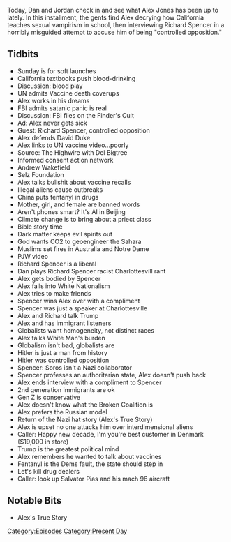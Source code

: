 {{DEFAULTSORT:
    #_EPISODE_0388:January 12-13, 2020
}}{{Episode
    | title             = January 12-13, 2020
    | caption           = Listen to this episode on [https://knowledgefight.libsyn.com/knowledge-fight-january-12-13-2020 Libsyn] [https://open.spotify.com/episode/751Hr0urc1FtBJyPGRZhV1 Spotify]
    | episodeNumber     = 388
    | length            = 03:10:53
    | airDate           = January 15, 2020
    | coverageStartDate = January 12, 2020
    | coverageEndDate   = January 13, 2020
    | episodeType       = [[:Category:Present Day|Present Day]]
    | appearance        = [[Richard Spencer]], [[David Duke]], [[Del Bigtree]], [[Andrew Wakefield]], [[Hitler]], [[George Soros]]
    | oocDrop           = This is my secret place; Horses are psychic
    | previousEpisode   = [[387: May 13, 2014]]
    | nextEpisode       = [[389: January 15-17, 2020]]
}}

{{Stub}}

Today, Dan and Jordan check in and see what Alex Jones has been up to lately. In this installment, the gents find Alex decrying how California teaches sexual vampirism in school, then interviewing Richard Spencer in a horribly misguided attempt to accuse him of being "controlled opposition."

==Tidbits==

*Sunday is for soft launches
*California textbooks push blood-drinking
*Discussion: blood play
*UN admits Vaccine death coverups
*Alex works in his dreams
*FBI admits satanic panic is real
*Discussion: FBI files on the Finder's Cult
*Ad: Alex never gets sick
*Guest: Richard Spencer, controlled opposition
*Alex defends David Duke
*Alex links to UN vaccine video...poorly
*Source: The Highwire with Del Bigtree
*Informed consent action network
*Andrew Wakefield
*Selz Foundation
*Alex talks bullshit about vaccine recalls
*Illegal aliens cause outbreaks
*China puts fentanyl in drugs
*Mother, girl, and female are banned words
*Aren't phones smart? It's AI in Beijing
*Climate change is to bring about a priect class
*Bible story time
*Dark matter keeps evil spirits out
*God wants CO2 to geoengineer the Sahara
*Muslims set fires in Australia and Notre Dame
*PJW video
*Richard Spencer is a liberal
*Dan plays Richard Spencer racist Charlottesvill rant
*Alex gets bodied by Spencer
*Alex falls into White Nationalism
*Alex tries to make friends
*Spencer wins Alex over with a compliment
*Spencer was just a speaker at Charlottesville
*Alex and Richard talk Trump
*Alex and has immigrant listeners
*Globalists want homogeneity, not distinct races
*Alex talks White Man's burden
*Globalism isn't bad, globalists are
*Hitler is just a man from history
*Hitler was controlled opposition
*Spencer: Soros isn't a Nazi collaborator
*Spencer professes an authoritarian state, Alex doesn't push back
*Alex ends interview with a compliment to Spencer
*2nd generation immigrants are ok
*Gen Z is conservative
*Alex doesn't know what the Broken Coalition is
*Alex prefers the Russian model
*Return of the Nazi hat story (Alex's True Story)
*Alex is upset no one attacks him over interdimensional aliens
*Caller: Happy new decade, I'm you're best customer in Denmark ($19,000 in store)
*Trump is the greatest political mind
*Alex remembers he wanted to talk about vaccines
*Fentanyl is the Dems fault, the state should step in
*Let's kill drug dealers
*Caller: look up Salvator Pias and his mach 96 aircraft

==Notable Bits==

*Alex's True Story

[[Category:Episodes]]
[[Category:Present Day]]
